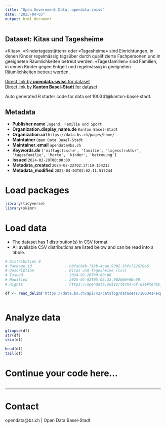 ```yaml
---
title: "Open Government Data, opendata.swiss"
date: "2025-04-03"
output: html_document
---
```


## Dataset: Kitas und Tagesheime

«Kitas», «Kindertagesstätten» oder «Tagesheime» sind Einrichtungen, in denen Kinder regelmässig tagsüber durch qualifizierte Fachpersonen und in geeigneten Räumlichkeiten betreut werden.
«Tagesfamilien» sind Familien, in denen Kinder gegen Entgelt und regelmässig in geeigneten Räumlichkeiten betreut werden.

[Direct link by **opendata.swiss** for dataset](https://opendata.swiss/de/dataset/kitas-und-tagesheime)<br>
[Direct link by **Kanton Basel-Stadt** for dataset](https://data.bs.ch/explore/dataset/100341/)

Auto generated R starter code for data set 100341@kanton-basel-stadt.

## Metadata

- **Publisher.name** `Jugend, Familie und Sport`
- **Organization.display_name.de** `Kanton Basel-Stadt`
- **Organization.url** `https://data.bs.ch/pages/home/`
- **Maintainer** `Open Data Basel-Stadt`
- **Maintainer_email** `opendata@bs.ch`
- **Keywords.de** `['mittagstische', 'familie', 'tagesstruktur', 'tagesfamilie', 'horte', 'kinder', 'betreuung']`
- **Issued** `2024-02-20T00:00:00`
- **Metadata_created** `2024-02-22T02:17:19.154213`
- **Metadata_modified** `2025-04-03T02:02:11.517244`


# Load packages

```r

library(tidyverse)
library(skimr)

```

# Load data

-   The dataset has 1 distribution(s) in CSV format.
-   All available CSV distributions are listed below and can be read into a tibble.

```r

# Distribution 0
# Package_id               : b0fac64b-718b-4cae-9302-33fc722670e6
# Description              : Kitas und Tagesheime (csv)
# Issued                   : 2024-02-20T00:00:00
# Modified                 : 2025-04-02T05:05:32.902000+00:00
# Rights                   : https://opendata.swiss/terms-of-use#terms_by

df <- read_delim('https://data.bs.ch/api/v2/catalog/datasets/100341/exports/csv?use_labels=true')



```

# Analyze data

```r

glimpse(df)
str(df)
skim(df)

head(df)
tail(df)

```

# Continue your code here...

```r

```

------------------------------------------------------------------------

# Contact

opendata@bs.ch | Open Data Basel-Stadt
